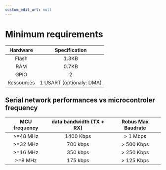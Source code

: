 ```yaml
---
custom_edit_url: null
---
```


# Minimum requirements
|  Hardware  |                                     Specification                                      |
| :--------: | :------------------------------------------------------------------------------------: |
|   Flash    |                1.3KB                                                                   |
|    RAM     |                0.7KB                                                                   |
|    GPIO    |                         2                                                              |
| Ressources |                            1 USART (optionaly: DMA)                                    |

## Serial network performances vs microcontroler frequency
| MCU frequency | data bandwidth (TX + RX) | Robus Max Baudrate |
| :-----------: | :------------: | :----------------: |
|   >=48 MHz    |    1400 Kbps   |      > 1 Mbps      |
|   >=32 MHz    |    700 kbps    |     > 500 Kbps     |
|   >=16 MHz    |    350 kbps    |     > 250 Kbps     |
|    >=8 MHz    |   175 kbps     |     > 125 Kbps     |
